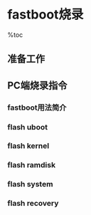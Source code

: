 = fastboot烧录 =

%toc

== 准备工作 ==
{{{class="brush:bash"
    1. 使用串口连接device和PC，通过minicom进入串口调试界面。
    2. 启动device进入uboot界面。
    3. 在uboot界面输入fastboot，进入fastboot模式。
    4. 在PC端指令fastboot烧录指令。
}}}
{{http:pic/fastboot_mode.png}}

== PC端烧录指令 ==
=== fastboot用法简介 ===
{{{class="brush:bash"
usage: fastboot [ <option> ] <command>

commands:
  update <filename>                        reflash device from update.zip
  flashall                                 flash boot + recovery + system
  flash <partition> [ <filename> ]         write a file to a flash partition
  erase <partition>                        erase a flash partition
  format <partition>                       format a flash partition 
  getvar <variable>                        display a bootloader variable
  boot <kernel> [ <ramdisk> ]              download and boot kernel
  flash:raw boot <kernel> [ <ramdisk> ]    create bootimage and flash it
  devices                                  list all connected devices
  continue                                 continue with autoboot
  reboot                                   reboot device normally
  reboot-bootloader                        reboot device into bootloader
  help                                     show this help message

options:
  -w                                       erase userdata and cache
  -s <serial number>                       specify device serial number
  -p <product>                             specify product name
  -c <cmdline>                             override kernel commandline
  -i <vendor id>                           specify a custom USB vendor id
  -b <base_addr>                           specify a custom kernel base address
  -n <page size>                           specify the nand page size. default: 2048
}}}

=== flash uboot ===
{{{class="brush:bash"
# 烧录uboot
$ fastboot flash uboot uboot.bin
# 重启device
$ fastboot reboot
}}}

=== flash kernel ===
{{{class="brush:bash"
# 烧录kernel
$ fastboot flash kernel arch/arm/boot/uImage
# 重启device
$ fastboot reboot
}}}

=== flash ramdisk ===
{{{class="brush:bash"
# 烧录ramdisk
$ fastboot flash uramdisk uramdisk.img
}}}

=== flash system ===
{{{class="brush:bash"
# 烧录system
$ fastboot flash system $OUT/system.img
}}}

=== flash recovery ===
{{{class="brush:bash"
# 烧录recovery
$ fastboot flash recovery $OUT/recovery.img
}}}
